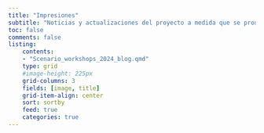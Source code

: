 ```yaml
---
title: "Impresiones"
subtitle: "Noticias y actualizaciones del proyecto a medida que se producen"
toc: false
comments: false
listing:
    contents: 
    - "Scenario_workshops_2024_blog.qmd"
    type: grid
    #image-height: 225px
    grid-columns: 3
    fields: [image, title]
    grid-item-align: center
    sort: sortby
    feed: true
    categories: true
---
```





